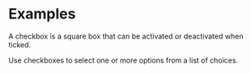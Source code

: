 
<Meta title="Overview/Examples" />

# Examples

A checkbox is a square box that can be activated or deactivated when ticked.

Use checkboxes to select one or more options from a list of choices.
